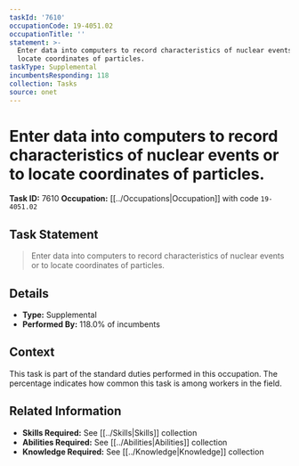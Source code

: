 ```yaml
---
taskId: '7610'
occupationCode: 19-4051.02
occupationTitle: ''
statement: >-
  Enter data into computers to record characteristics of nuclear events or to
  locate coordinates of particles.
taskType: Supplemental
incumbentsResponding: 118
collection: Tasks
source: onet
---
```

# Enter data into computers to record characteristics of nuclear events or to locate coordinates of particles.

**Task ID:** 7610
**Occupation:** [[../Occupations|Occupation]] with code `19-4051.02`

## Task Statement

> Enter data into computers to record characteristics of nuclear events or to locate coordinates of particles.

## Details

- **Type:** Supplemental
- **Performed By:** 118.0% of incumbents

## Context

This task is part of the standard duties performed in this occupation. The percentage indicates how common this task is among workers in the field.

## Related Information

- **Skills Required:** See [[../Skills|Skills]] collection
- **Abilities Required:** See [[../Abilities|Abilities]] collection
- **Knowledge Required:** See [[../Knowledge|Knowledge]] collection
